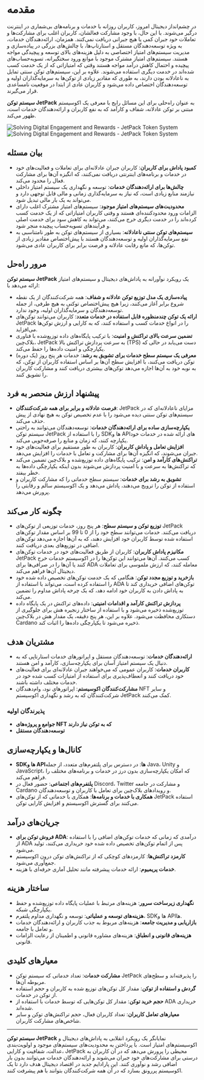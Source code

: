 
# مقدمه

در چشم‌انداز دیجیتال امروز، کاربران روزانه با خدمات و برنامه‌های بی‌شماری در اینترنت درگیر می‌شوند. با این حال، با وجود مشارکت فعالشان، کاربران اغلب برای مشارکت‌ها و تعاملات خود جبران کمی یا هیچ جبرانی دریافت نمی‌کنند. همزمان، ارائه‌دهندگان خدمات، به ویژه توسعه‌دهندگان مستقل و استارتاپ‌ها، با چالش‌های بزرگی در پیاده‌سازی و مدیریت سیستم‌های امتیاز اختصاصی به دلیل هزینه‌های بالای توسعه و پیچیدگی مواجه هستند. سیستم‌های امتیاز مشترک موجود با موانع ورود سختگیرانه، تسویه‌حساب‌های پیچیده و احتمال کاهش درآمد مواجه هستند وقتی که امتیازاتی که از یک خدمت کسب شده‌اند در خدمت دیگری استفاده می‌شوند. علاوه بر این، سیستم‌های توکن سنتی تمایل به ناعادلانه بودن دارند، به طوری که مقادیر زیادی از توکن‌ها به سرمایه‌گذاران اولیه و توسعه‌دهندگان اختصاص داده می‌شود و کاربران عادی از ابتدا در موقعیت نامساعدی قرار می‌گیرند.

**سیستم توکن JetPack** به عنوان راه‌حلی برای این مسائل رایج با معرفی یک اکوسیستم مبتنی بر توکن عادلانه، شفاف و کارآمد که به نفع کاربران و ارائه‌دهندگان خدمات است، ظهور می‌کند.

<Image src="/images/en/intro.svg" alt="Solving Digital Engagement and Rewards - JetPack Token System" width={700} height={534} className="dark:hidden"/>
<Image src="/images/en/intro-dark.svg" alt="Solving Digital Engagement and Rewards - JetPack Token System" width={700} height={534} className="hidden dark:block"/>

## بیان مسئله

- **کمبود پاداش برای کاربران**: کاربران جبران عادلانه‌ای برای تعاملات و فعالیت‌های خود در خدمات و برنامه‌های اینترنتی دریافت نمی‌کنند، که انگیزه آن‌ها برای مشارکت فعال را محدود می‌کند.
- **چالش‌ها برای ارائه‌دهندگان خدمات**: توسعه و نگهداری یک سیستم امتیاز داخلی نیازمند منابع زیادی است، که نیاز به سرمایه‌گذاری زمانی و مالی قابل توجهی دارد و می‌تواند به یک بار مالی تبدیل شود.
- **محدودیت‌های سیستم‌های امتیاز موجود**: سیستم‌های امتیاز مشترک اغلب دارای الزامات ورود محدودکننده‌ای هستند و وقتی کاربران امتیازاتی که از یک خدمت کسب کرده‌اند را در خدمت دیگری خرج می‌کنند، می‌تواند به کاهش سود برای خدمت اصلی و فرآیندهای تسویه‌حساب پیچیده منجر شود.
- **سیستم‌های توکن سنتی ناعادلانه**: بسیاری از سیستم‌های توکن به طور نامتناسبی به نفع سرمایه‌گذاران اولیه و توسعه‌دهندگان هستند با پیش‌اختصاص مقادیر زیادی از توکن‌ها، که مانع رقابت عادلانه و فرصت برابر برای کاربران عادی می‌شود.

## مرور راه‌حل

**سیستم توکن JetPack** یک رویکرد نوآورانه به پاداش‌های دیجیتال و سیستم‌های امتیاز ارائه می‌دهد با:

- **پیاده‌سازی یک مدل توزیع توکن عادلانه و شفاف**: همه شرکت‌کنندگان از یک نقطه شروع برابر آغاز می‌کنند، زیرا هیچ پیش‌اختصاص توکنی به هیچ طرفی، از جمله توسعه‌دهندگان و سرمایه‌گذاران اولیه، وجود ندارد.
- **ارائه یک توکن چندمنظوره قابل استفاده در خدمات متعدد**: کاربران می‌توانند توکن‌های JetPack را در انواع خدمات کسب و استفاده کنند، که به کارایی و ارزش توکن‌ها می‌افزاید.
- **تضمین سرعت بالای تراکنش و امنیت**: با ترکیب پایگاه‌های داده توزیع‌شده با فناوری بلاک‌چین، JetPack به سرعت پردازش تراکنش بالا (TPS) دست می‌یابد در حالی که یکپارچگی و امنیت داده‌ها را حفظ می‌کند.
- **معرفی یک سیستم سطح خدمات برای تشویق به رشد**: خدمات هر پنج روز (یک دوره) توکن دریافت می‌کنند، با افزایش سطح آن‌ها بر اساس استفاده کاربران از توکن، که به نوبه خود به آن‌ها اجازه می‌دهد توکن‌های بیشتری دریافت کنند و مشارکت کاربران را تشویق کنند.

## پیشنهاد ارزش منحصر به فرد

- **فرصت عادلانه و برابر برای همه شرکت‌کنندگان**: JetPack مزایای ناعادلانه‌ای که در سیستم‌های توکن سنتی دیده می‌شود را با عدم تخصیص توکن به هیچ نهادی از پیش حذف می‌کند.
- **یکپارچه‌سازی ساده برای ارائه‌دهندگان خدمات**: توسعه‌دهندگان می‌توانند به راحتی سیستم توکن JetPack را با استفاده از SDKها و APIهای ارائه شده در خدمات خود یکپارچه کنند، که زمان و منابع را صرفه‌جویی می‌کند.
- **افزایش تعامل و پاداش کاربران**: کاربران به طور مستقیم برای فعالیت‌های خود جبران می‌شوند، که انگیزه آن‌ها برای مشارکت و تعامل با خدمات را افزایش می‌دهد.
- **تراکنش‌های کارآمد و امن**: ترکیب پایگاه‌های داده توزیع‌شده و بلاک‌چین تضمین می‌کند که تراکنش‌ها به سرعت و با امنیت پردازش می‌شوند بدون اینکه یکپارچگی داده‌ها به خطر بیفتد.
- **تشویق به رشد برای خدمات**: سیستم سطح خدماتی را که مشارکت کاربران و استفاده از توکن را ترویج می‌دهند، پاداش می‌دهد و یک اکوسیستم سالم و رقابتی را پرورش می‌دهد.

## چگونه کار می‌کند

- **توزیع توکن و سیستم سطح**: هر پنج روز، خدمات توزیعی از توکن‌های JetPack دریافت می‌کنند. خدمات می‌توانند سطح خود را از 0 تا 99 بر اساس مقدار توکن‌های استفاده شده توسط کاربران خود افزایش دهند، که به آن‌ها اجازه می‌دهد توکن‌های اضافی در توزیع‌های بعدی دریافت کنند.
- **مکانیزم پاداش کاربران**: کاربران از طریق فعالیت‌های خود در خدمات توکن‌های JetPack کسب می‌کنند. آن‌ها می‌توانند این توکن‌ها را در اکوسیستم خدمات خرج کنند یا آن‌ها را در صرافی‌ها برای ADA معامله کنند، که ارزش ملموسی برای تعاملات دیجیتال آن‌ها فراهم می‌کند.
- **بازخرید و توزیع مجدد توکن**: هنگامی که یک خدمت توکن‌های تخصیص داده شده خود را استفاده کرده است، می‌تواند با استفاده از ADA توکن‌های اضافی خریداری کند تا به پاداش دادن به کاربران خود ادامه دهد، که یک چرخه پاداش مداوم را تضمین می‌کند.
- **پردازش تراکنش کارآمد و اقدامات امنیتی**: داده‌های تراکنش در یک پایگاه داده توزیع‌شده ذخیره می‌شود و با استفاده از ساختار زنجیره هش برای جلوگیری از دستکاری محافظت می‌شود. علاوه بر این، هر پنج دقیقه، یک مقدار هش در بلاک‌چین Cardano ذخیره می‌شود تا یکپارچگی داده‌ها را اثبات کند.

## مشتریان هدف

- **ارائه‌دهندگان خدمات**: توسعه‌دهندگان مستقل و اپراتورهای خدمات استارتاپی که به دنبال یک سیستم امتیاز آسان برای یکپارچه‌سازی، کارآمد و امن هستند.
- **کاربران خدمات**: کاربران عمومی که می‌خواهند جبران عادلانه‌ای برای فعالیت‌های خود دریافت کنند و انعطاف‌پذیری برای استفاده از امتیازات کسب شده خود در خدمات مختلف داشته باشند.
- **مشارکت‌کنندگان اکوسیستم**: اپراتورهای نود، وام‌دهندگان NFT و سایر شرکت‌کنندگان که به رشد و نگهداری اکوسیستم JetPack کمک می‌کنند.

### پذیرندگان اولیه

- **جوامع و پروژه‌های NFT که به توکن نیاز دارند**
- **توسعه‌دهندگان مستقل**

## کانال‌ها و یکپارچه‌سازی

- **SDKها و APIها**: در دسترس برای پلتفرم‌های متعدد، از جمله Java، Unity و JavaScript، که امکان یکپارچه‌سازی بدون درز در خدمات و برنامه‌های مختلف را فراهم می‌کند.
- **پلتفرم‌های اجتماعی**: حضور فعال در Discord، Twitter و مشارکت در جامعه Cardano و رویدادهای بلاک‌چین برای تعامل با کاربران و توسعه‌دهندگان.
- **همکاری با خدمات و برنامه‌ها**: همکاری با خدماتی که از توکن‌های JetPack استفاده می‌کنند برای گسترش اکوسیستم و افزایش کارایی توکن.

## جریان‌های درآمد

- **فروش توکن برای ADA**: درآمدی که زمانی که خدمات توکن‌های اضافی را با استفاده از ADA پس از اتمام توکن‌های تخصیص داده شده خود خریداری می‌کنند، تولید می‌شود.
- **کارمزد تراکنش‌ها**: کارمزدهای کوچکی که از تراکنش‌های توکن درون اکوسیستم جمع‌آوری می‌شود.
- **خدمات پریمیوم**: ارائه خدمات پیشرفته مانند تحلیل آماری حرفه‌ای با هزینه.

## ساختار هزینه

- **نگهداری زیرساخت سرور**: هزینه‌های مرتبط با عملیات پایگاه داده توزیع‌شده و حفظ یکپارچگی شبکه.
- **هزینه‌های توسعه و عملیاتی**: توسعه و نگهداری مداوم پلتفرم، SDKها و APIها.
- **بازاریابی و مدیریت جامعه**: هزینه‌های مربوط به جذب کاربران و ارائه‌دهندگان خدمات و تعامل با جامعه.
- **هزینه‌های قانونی و انطباق**: هزینه‌های مشاوره قانونی و اطمینان از رعایت الزامات قانونی.

## معیارهای کلیدی

- **مشارکت خدمات**: تعداد خدماتی که سیستم توکن JetPack را پذیرفته‌اند و سطح‌های مربوطه آن‌ها.
- **گردش و استفاده از توکن**: مقدار کل توکن‌های توزیع شده به کاربران و حجم استفاده از توکن در خدمات.
- **حجم خرید توکن**: مقدار کل توکن‌هایی که توسط خدمات با استفاده از ADA خریداری شده‌اند.
- **معیارهای تعامل کاربران**: تعداد کاربران فعال، حجم تراکنش‌های توکن و سایر شاخص‌های مشارکت کاربران.

---

**سیستم توکن JetPack** نمایانگر یک رویکرد انقلابی به پاداش‌های دیجیتال و اکوسیستم‌های امتیاز است. با پرداختن به محدودیت‌های سیستم‌های موجود و اولویت‌بندی عدالت، شفافیت و کارایی، JetPack محیطی را پرورش می‌دهد که در آن کاربران به درستی برای مشارکت‌های خود جبران می‌شوند و ارائه‌دهندگان خدمات می‌توانند بدون بار اضافی رشد و نوآوری کنند. این پارادایم جدید در اقتصاد دیجیتال هدف دارد تا یک اکوسیستم پررونق بسازد که در آن همه شرکت‌کنندگان بتوانند با هم پیشرفت کنند.
